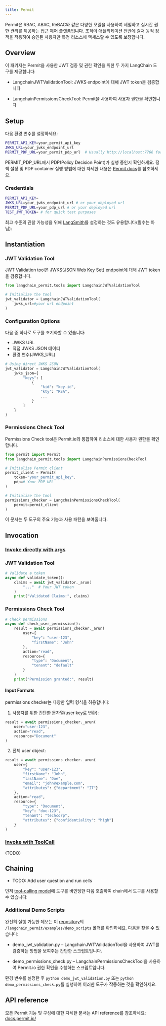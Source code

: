 ```yaml
---
title: Permit
---
```


Permit은 RBAC, ABAC, ReBAC와 같은 다양한 모델을 사용하여 세밀하고 실시간 권한 관리를 제공하는 접근 제어 플랫폼입니다. 조직이 애플리케이션 전반에 걸쳐 동적 정책을 적용하여 승인된 사용자만 특정 리소스에 액세스할 수 있도록 보장합니다.

## Overview

이 패키지는 Permit을 사용한 JWT 검증 및 권한 확인을 위한 두 가지 LangChain 도구를 제공합니다:

* LangchainJWTValidationTool: JWKS endpoint에 대해 JWT token을 검증합니다

* LangchainPermissionsCheckTool: Permit을 사용하여 사용자 권한을 확인합니다

## Setup

다음 환경 변수를 설정하세요:

```bash
PERMIT_API_KEY=your_permit_api_key
JWKS_URL=your_jwks_endpoint_url
PERMIT_PDP_URL=your_permit_pdp_url  # Usually http://localhost:7766 for local development or your real deployment
```

PERMIT_PDP_URL에서 PDP(Policy Decision Point)가 실행 중인지 확인하세요.
정책 설정 및 PDP container 실행 방법에 대한 자세한 내용은 [Permit docs](https://docs.permit.io/concepts/pdp/overview/)를 참조하세요.

### Credentials

```bash
PERMIT_API_KEY=
JWKS_URL=your_jwks_endpoint_url # or your deployed url
PERMIT_PDP_URL=your_pdp_url # or your deployed url
TEST_JWT_TOKEN= # for quick test purposes
```

최고 수준의 관찰 가능성을 위해 [LangSmith](https://smith.langchain.com/)를 설정하는 것도 유용합니다(필수는 아님):

## Instantiation

### JWT Validation Tool

JWT Validation tool은 JWKS(JSON Web Key Set) endpoint에 대해 JWT token을 검증합니다.

```python
from langchain_permit.tools import LangchainJWTValidationTool

# Initialize the tool
jwt_validator = LangchainJWTValidationTool(
    jwks_url=#your url endpoint
)
```

### Configuration Options

다음 중 하나로 도구를 초기화할 수 있습니다:

* JWKS URL
* 직접 JWKS JSON 데이터
* 환경 변수(JWKS_URL)

```python
# Using direct JWKS JSON
jwt_validator = LangchainJWTValidationTool(
    jwks_json={
        "keys": [
            {
                "kid": "key-id",
                "kty": "RSA",
                ...
            }
        ]
    }
)
```

### Permissions Check Tool

Permissions Check tool은 Permit.io와 통합하여 리소스에 대한 사용자 권한을 확인합니다.

```python
from permit import Permit
from langchain_permit.tools import LangchainPermissionsCheckTool

# Initialize Permit client
permit_client = Permit(
    token="your_permit_api_key",
    pdp=# Your PDP URL
)

# Initialize the tool
permissions_checker = LangchainPermissionsCheckTool(
    permit=permit_client
)
```

이 문서는 두 도구의 주요 기능과 사용 패턴을 보여줍니다.

## Invocation

### [Invoke directly with args](https://docs.permit.io/)

### JWT Validation Tool

```python
# Validate a token
async def validate_token():
    claims = await jwt_validator._arun(
        "..."  # Your JWT token
    )
    print("Validated Claims:", claims)
```

### Permissions Check Tool

```python
# Check permissions
async def check_user_permission():
    result = await permissions_checker._arun(
        user={
            "key": "user-123",
            "firstName": "John"
        },
        action="read",
        resource={
            "type": "Document",
            "tenant": "default"
        }
    )
    print("Permission granted:", result)
```

#### Input Formats

permissions checker는 다양한 입력 형식을 허용합니다:

1. 사용자를 위한 간단한 문자열(user key로 변환):

```python
result = await permissions_checker._arun(
    user="user-123",
    action="read",
    resource="Document"
)
```

2. 전체 user object:

```python
result = await permissions_checker._arun(
    user={
        "key": "user-123",
        "firstName": "John",
        "lastName": "Doe",
        "email": "john@example.com",
        "attributes": {"department": "IT"}
    },
    action="read",
    resource={
        "type": "Document",
        "key": "doc-123",
        "tenant": "techcorp",
        "attributes": {"confidentiality": "high"}
    }
)
```

### [Invoke with ToolCall](https://docs.permit.io/)

(TODO)

## Chaining

* TODO: Add user question and run cells

먼저 [tool-calling model](https://docs.permit.io/)에 도구를 바인딩한 다음 호출하여 chain에서 도구를 사용할 수 있습니다:

<ChatModelTabs customVarName="llm" />

### Additional Demo Scripts

완전히 실행 가능한 데모는 이 [repository](https://github.com/permitio/langchain-permit)의 `/langchain_permit/examples/demo_scripts` 폴더를 확인하세요. 다음을 찾을 수 있습니다:

* demo_jwt_validation.py – LangchainJWTValidationTool을 사용하여 JWT를 검증하는 방법을 보여주는 간단한 스크립트입니다.

* demo_permissions_check.py – LangchainPermissionsCheckTool을 사용하여 Permit.io 권한 확인을 수행하는 스크립트입니다.

환경 변수를 설정한 후 `python demo_jwt_validation.py` 또는 `python demo_permissions_check.py`를 실행하여 이러한 도구가 작동하는 것을 확인하세요.

## API reference

모든 Permit 기능 및 구성에 대한 자세한 문서는 API reference를 참조하세요: [docs.permit.io/](https://docs.permit.io/)